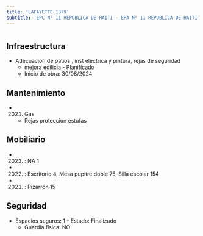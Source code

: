 ```yaml
---
title: 'LAFAYETTE 1879'
subtitle: 'EPC N° 11 REPUBLICA DE HAITI - EPA N° 11 REPUBLICA DE HAITI - UGEE N° 06 BACHILLERATO POPULAR DE ADULTOS Y ADOLESCENTES 2 DE DICIEMBRE - BACH.POP. DE JOVENES Y ADULTOS VILLA 21 24'
---
```


#
## Infraestructura

* Adecuacion de patios , inst electrica y pintura, rejas de seguridad 
    + mejora edilicia - Planificado 
    + Inicio de obra: 30/08/2024 






## Mantenimiento

*  (2021) Gas 
    + Rejas proteccion estufas





## Mobiliario

*  (2023) : NA 1 

*  (2022) : Escritorio 4, Mesa pupitre doble 75, Silla escolar 154 

*  (2021) : Pizarrón 15 





## Seguridad

*  Espacios seguros: 1 - Estado: Finalizado 
    + Guardia física: NO



